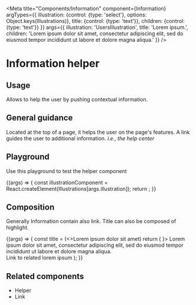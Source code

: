
<Meta
  title="Components/Information"
  component={Information}
  argTypes={{
    illustration: {control: {type: 'select'}, options: Object.keys(Illustrations)},
    title: {control: {type: 'text'}},
    children: {control: {type: 'text'}}
  }}
  args={{
    illustration: 'UsersIllustration',
    title: 'Lorem ipsum.',
    children: 'Lorem ipsum dolor sit amet, consectetur adipiscing elit, sed do eiusmod tempor incididunt ut labore et dolore magna aliqua.'
  }}
/>

# Information helper

## Usage

Allows to help the user by pushing contextual information.

## General guidance

Located at the top of a page, it helps the user on the page's features. A link guides the user to additional information. *i.e., the help center*

## Playground

Use this playground to test the helper component

<Canvas>
  <Story name="Standard">
    {(args) => {
      const illustrationComponent = React.createElement(Illustrations[args.illustration]);
      return <Information {...args} illustration={illustrationComponent}/>;
    }}
  </Story>
</Canvas>

<ArgsTable story="Standard" />

## Composition

Generally Information contain also link.
Title can also be composed of highlight.

<Canvas>
  <Story name="Composition">
    {(args) => {
      const title = (<>Lorem ipsum <HighlightTitle>dolor</HighlightTitle> sit amet</>)
      return (
        <Information title={title} illustration={<UsersIllustration/>}>
          Lorem ipsum dolor sit amet, consectetur adipiscing elit, sed do eiusmod tempor incididunt ut labore et dolore magna aliqua.
          <br/>
          <Link target="_blank" href="https://www.akeneo.com/">Link to related lorem ipsum</Link>
        </Information>
      );
    }}
  </Story>
</Canvas>

## Related components

<ul>
  <li><LinkTo kind="Components/Helper" story="Standard">Helper</LinkTo></li>
  <li><LinkTo kind="Components/Link" story="Standard">Link</LinkTo></li>
</ul>
